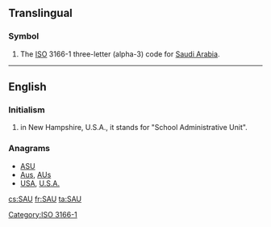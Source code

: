 ==Translingual==

===Symbol===
{{head|mul|symbol}}
# The [[ISO]] 3166-1 three-letter (alpha-3) code for [[Saudi Arabia]].

[[Category:ISO 3166-1]]
----
==English==

===Initialism===
{{head|en|initialism}}

# in New Hampshire, U.S.A., it stands for "School Administrative Unit".

===Anagrams===
* [[ASU#English|ASU]] 
* [[Aus#English|Aus]], [[AUs#English|AUs]]
* [[USA#English|USA]], [[U.S.A.#English|U.S.A.]]

[[cs:SAU]]
[[fr:SAU]]
[[ta:SAU]]